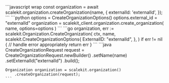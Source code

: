

<Tabs syncKey="tech-stack">
  <TabItem value="node" label="Node.js">
    ```javascript wrap
    const organization = await scalekit.organization.createOrganization(name, {
      externalId: 'externalId',
    });
    ```
  </TabItem>
  <TabItem value="python" label="Python">
    ```python
    options = CreateOrganizationOptions()
    options.external_id = "externalId"
    organization = scalekit_client.organization.create_organization(
        name,
        options=options
    )
    ```
  </TabItem>
  <TabItem value="go" label="Go">
    ```go
    organization, err := scalekit.Organization.CreateOrganization(
        ctx,
        name,
        scalekit.CreateOrganizationOptions{
            ExternalID: "externalId",
        },
    )
    if err != nil {
        // handle error appropriately
        return err
    }
    ```
  </TabItem>
  <TabItem value="java" label="Java">
    ```java
    CreateOrganizationRequest request = CreateOrganizationRequest.newBuilder()
        .setName(name)
        .setExternalId("externalId")
        .build();

    Organization organization = scalekit.organization()
        .createOrganization(request);
    ```
  </TabItem>
</Tabs>